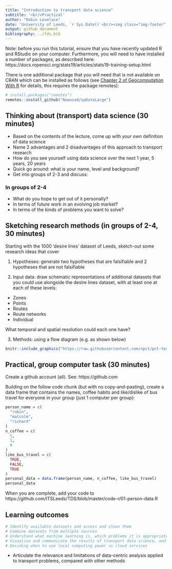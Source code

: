 ```yaml
---
title: "Introduction to transport data science"
subtitle: '<br/>Practical'
author: "Robin Lovelace"
date: 'University of Leeds, `r Sys.Date()`<br/><img class="img-footer" alt="" src="https://comms.leeds.ac.uk/wp-content/themes/toolkit-wordpress-theme/img/logo.png">'
output: github_document
bibliography: ../tds.bib
---
```


Note: before you run this tutorial, ensure that you have recently updated R and RStudio on your computer.
Furthermore, you will need to have installed a number of packages, as described here: https://docs.ropensci.org/stats19/articles/stats19-training-setup.html

There is one additional package that you will need that is not available on CRAN which can be installed as follows (see [Chapter 2 of Geocomputation With R](https://geocompr.robinlovelace.net/spatial-class.html) for details, this requires the package remotes):

```r
# install.packages("remotes")
remotes::install_github("Nowosad/spDataLarge")
```

## Thinking about (transport) data science (30 minutes)

- Based on the contents of the lecture, come up with *your own* definition of data science
- Name 2 advantages and 2 disadvantages of this approach to transport research
- How do you see yourself using data science over the next 1 year, 5 years, 20 years
- Quick go around: what is your name, level and background?
- Get into groups of 2-3 and discuss:

### In groups of 2-4

- What do you hope to get out of it personally?
- In terms of future work in an evolving job market?
- In terms of the kinds of problems you want to solve?

## Sketching research methods (in groups of 2-4, 30 minutes)

Starting with the 1000 'desire lines' dataset of Leeds, sketch-out some research ideas that cover

1) Hypotheses: generate two hypotheses that are falsifiable and 2 hypotheses that are not falsifiable

2) Input data: draw schematic representations of additional datasets that you could use alongside the desire lines dataset, with at least one at each of these levels:

- Zones
- Points
- Routes
- Route networks
- Individual

What temporal and spatial resolution could each one have?

3) Methods: using a flow diagram (e.g. as shown below)

```r
knitr::include_graphics("https://raw.githubusercontent.com/npct/pct-team/master/flow-model/flow-diag2.png")
```

## Practical, group computer task (30 minutes)

Create a github account (all). See: https://github.com

Building on the follow code chunk (but with no copy-and-pasting), create a data frame that contains the names, coffee habits and like/dislike of bus travel for everyone in your group (just 1 computer per group):


```r
person_name = c(
  "robin",
  "malcolm",
  "richard"
)
n_coffee = c(
  5,
  1,
  0
)
like_bus_travel = c(
  TRUE,
  FALSE,
  TRUE
)
personal_data = data.frame(person_name, n_coffee, like_bus_travel)
personal_data
```

When you are complete, add your code to https://github.com/ITSLeeds/TDS/blob/master/code-r/01-person-data.R

## Learning outcomes

```r
# Identify available datasets and access and clean them
# Combine datasets from multiple sources
# Understand what machine learning is, which problems it is appropriate for compared with traditional statistical approaches, and how to implement machine learning techniques
# Visualise and communicate the results of transport data science, and know about setting-up interactive web applications
# Deciding when to use local computing power vs cloud services
```

- Articulate the relevance and limitations of data-centric analysis applied to transport problems, compared with other methods
